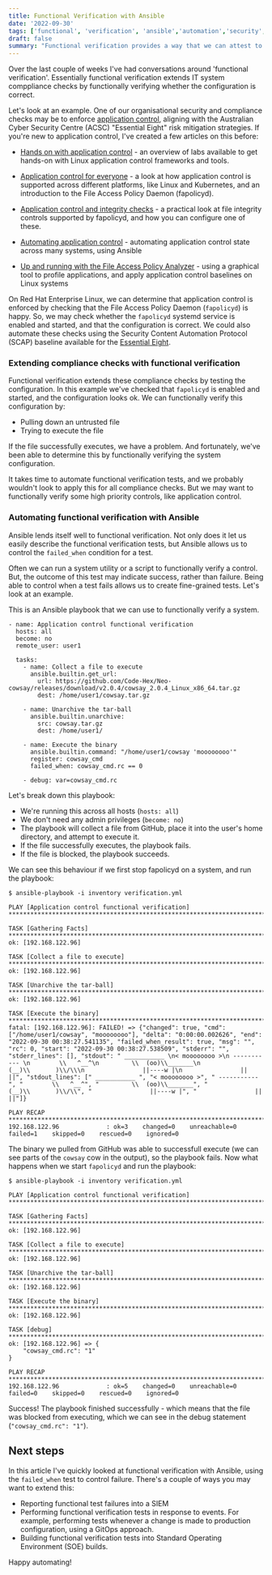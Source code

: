 ```yaml
---
title: Functional Verification with Ansible
date: '2022-09-30'
tags: ['functional', 'verification', 'ansible','automation','security','compliance']
draft: false
summary: "Functional verification provides a way that we can attest to the configuration of a device or system, and verify compliance controls. This article looks at a functional verification approach using Ansible."
---
```

Over the last couple of weeks I've had conversations around 'functional verification'. Essentially functional verification extends IT system comppliance checks by functionally verifying whether the configuration is correct.

Let's look at an example. One of our organisational security and compliance checks may be to enforce [application control](/blog/app-control-for-everyone), aligning with the Australian Cyber Security Centre (ACSC) "Essential Eight" risk mitigation strategies. If you're new to application control, I've created a few articles on this before:

- [Hands on with application control](/blog/hands-on-app-control) - an overview of labs available to get hands-on with Linux application control frameworks and tools.

- [Application control for everyone](/blog/app-control-for-everyone) - a look at how application control is supported across different platforms, like Linux and Kubernetes, and an introduction to the File Access Policy Daemon (fapolicyd).

- [Application control and integrity checks](/blog/fapolicyd-integrity) - a practical look at file integrity controls supported by fapolicyd, and how you can configure one of these.

- [Automating application control](/blog/automating-app-control) - automating application control state across many systems, using Ansible

- [Up and running with the File Access Policy Analyzer](/blog/fapolicyd-analyzer) - using a graphical tool to profile applications, and apply application control baselines on Linux systems 

On Red Hat Enterprise Linux, we can determine that application control is enforced by checking that the File Access Policy Daemon (`fapolicyd`) is happy. So, we may check whether the `fapolicyd` systemd service is enabled and started, and that the configuration is correct. We could also automate these checks using the Security Content Automation Protocol (SCAP) baseline available for the [Essential Eight](https://www.redhat.com/en/blog/implementing-acsc-essential-eight-baseline-security-automation-red-hat-enterprise-linux).

### Extending compliance checks with functional verification

Functional verification extends these compliance checks by testing the configuration. In this example we've checked that `fapolicyd` is enabled and started, and the configuration looks ok. We can functionally verify this configuration by:

- Pulling down an untrusted file
- Trying to execute the file

If the file successfully executes, we have a problem. And fortunately, we've been able to determine this by functionally verifying the system configuration.

It takes time to automate functional verification tests, and we probably wouldn't look to apply this for all compliance checks. But we may want to functionally verify some high priority controls, like application control.

### Automating functional verification with Ansible

Ansible lends itself well to functional verification. Not only does it let us easily describe the functional verification tests, but Ansible allows us to control the `failed_when` condition for a test.

Often we can run a system utility or a script to functionally verify a control. But, the outcome of this test may indicate success, rather than failure. Being able to control when a test fails allows us to create fine-grained tests. Let's look at an example.

This is an Ansible playbook that we can use to functionally verify a system.
```
- name: Application control functional verification
  hosts: all
  become: no
  remote_user: user1

  tasks:
    - name: Collect a file to execute
      ansible.builtin.get_url:
        url: https://github.com/Code-Hex/Neo-cowsay/releases/download/v2.0.4/cowsay_2.0.4_Linux_x86_64.tar.gz
        dest: /home/user1/cowsay.tar.gz

    - name: Unarchive the tar-ball
      ansible.builtin.unarchive:
        src: cowsay.tar.gz
        dest: /home/user1/

    - name: Execute the binary
      ansible.builtin.command: "/home/user1/cowsay 'moooooooo'"
      register: cowsay_cmd
      failed_when: cowsay_cmd.rc == 0

    - debug: var=cowsay_cmd.rc
```
Let's break down this playbook:

- We're running this across all hosts (`hosts: all`)
- We don't need any admin privileges (`become: no`)
- The playbook will collect a file from GitHub, place it into the user's home directory, and attempt to execute it.
- If the file successfully executes, the playbook fails.
- If the file is blocked, the playbook succeeds.

We can see this behaviour if we first stop fapolicyd on a system, and run the playbook:

```
$ ansible-playbook -i inventory verification.yml

PLAY [Application control functional verification] ***************************************************************************************

TASK [Gathering Facts] *******************************************************************************************************************
ok: [192.168.122.96]

TASK [Collect a file to execute] *********************************************************************************************************
ok: [192.168.122.96]

TASK [Unarchive the tar-ball] ************************************************************************************************************
ok: [192.168.122.96]

TASK [Execute the binary] ****************************************************************************************************************
fatal: [192.168.122.96]: FAILED! => {"changed": true, "cmd": ["/home/user1/cowsay", "moooooooo"], "delta": "0:00:00.002626", "end": "2022-09-30 00:38:27.541135", "failed_when_result": true, "msg": "", "rc": 0, "start": "2022-09-30 00:38:27.538509", "stderr": "", "stderr_lines": [], "stdout": " ___________ \n< moooooooo >\n ----------- \n        \\   ^__^\n         \\  (oo)\\_______\n            (__)\\       )\\/\\\n                ||----w |\n                ||     ||", "stdout_lines": [" ___________ ", "< moooooooo >", " ----------- ", "        \\   ^__^", "         \\  (oo)\\_______", "            (__)\\       )\\/\\", "                ||----w |", "                ||     ||"]}

PLAY RECAP *******************************************************************************************************************************
192.168.122.96             : ok=3    changed=0    unreachable=0    failed=1    skipped=0    rescued=0    ignored=0
```

The binary we pulled from GitHub was able to successfull execute (we can see parts of the `cowsay` cow in the output), so the playbook fails. Now what happens when we start `fapolicyd` and run the playbook:

```
$ ansible-playbook -i inventory verification.yml

PLAY [Application control functional verification] ***************************************************************************************

TASK [Gathering Facts] *******************************************************************************************************************
ok: [192.168.122.96]

TASK [Collect a file to execute] *********************************************************************************************************
ok: [192.168.122.96]

TASK [Unarchive the tar-ball] ************************************************************************************************************
ok: [192.168.122.96]

TASK [Execute the binary] ****************************************************************************************************************
ok: [192.168.122.96]

TASK [debug] *****************************************************************************************************************************
ok: [192.168.122.96] => {
    "cowsay_cmd.rc": "1"
}

PLAY RECAP *******************************************************************************************************************************
192.168.122.96             : ok=5    changed=0    unreachable=0    failed=0    skipped=0    rescued=0    ignored=0
```

Success! The playbook finished successfully - which means that the file was blocked from executing, which we can see in the debug statement (`"cowsay_cmd.rc": "1"`).

## Next steps

In this article I've quickly looked at functional verification with Ansible, using the `failed_when` test to control failure. There's a couple of ways you may want to extend this:

- Reporting functional test failures into a SIEM
- Performing functional verification tests in response to events. For example, performing tests whenever a change is made to production configuration, using a GitOps approach.
- Building functional verification tests into Standard Operating Environment (SOE) builds.

Happy automating!
